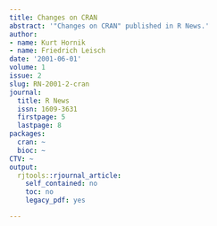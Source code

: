 ```yaml
---
title: Changes on CRAN
abstract: '"Changes on CRAN" published in R News.'
author:
- name: Kurt Hornik
- name: Friedrich Leisch
date: '2001-06-01'
volume: 1
issue: 2
slug: RN-2001-2-cran
journal:
  title: R News
  issn: 1609-3631
  firstpage: 5
  lastpage: 8
packages:
  cran: ~
  bioc: ~
CTV: ~
output:
  rjtools::rjournal_article:
    self_contained: no
    toc: no
    legacy_pdf: yes

---
```

